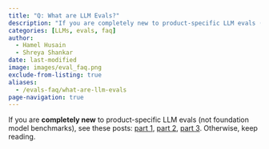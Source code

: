 ```yaml
---
title: "Q: What are LLM Evals?"
description: "If you are completely new to product-specific LLM evals (not foundation model benchmarks), see these posts: [part 1](https://hamel.dev/evals), [par..."
categories: [LLMs, evals, faq]
author: 
  - Hamel Husain
  - Shreya Shankar
date: last-modified
image: images/eval_faq.png
exclude-from-listing: true
aliases:
  - /evals-faq/what-are-llm-evals
page-navigation: true
---
```


If you are **completely new** to product-specific LLM evals (not foundation model benchmarks), see these posts: [part 1](https://hamel.dev/evals), [part 2](https://hamel.dev/llm-judge/), [part 3](https://hamel.dev/field-guide).  Otherwise, keep reading.